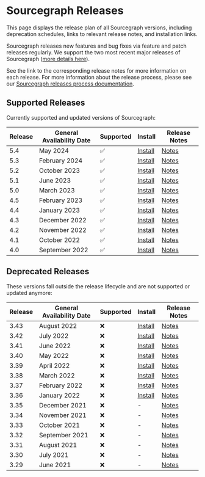 # Sourcegraph Releases

<p className="subtitle">This page displays the release plan of all Sourcegraph versions, including deprecation schedules, links to relevant release notes, and installation links.</p>

Sourcegraph releases new features and bug fixes via feature and patch releases regularly. We support the two most recent major releases of Sourcegraph ([more details here](https://www.notion.so/Sourcegraph-Releases-eee2a5384b0a4555adb51b439ddde35f?pvs=21)).

See the link to the corresponding release notes for more information on each release. For more information about the release process, please see our [Sourcegraph releases process documentation](https://www.notion.so/Sourcegraph-Releases-eee2a5384b0a4555adb51b439ddde35f?pvs=21).

<LinkCards>

  <LinkCard href="https://github.com/sourcegraph/sourcegraph/releases/latest" imgSrc="https://sourcegraph.com/.assets/img/sourcegraph-mark.svg" imgAlt="Sourcegraph" title="Get the latest version of Sourcegraph" />

</LinkCards>

## Supported Releases

Currently supported and updated versions of Sourcegraph:

| **Release** | **General Availability Date** | **Supported** | **Install**                                                                   | **Release Notes**                                       |
|-------------|-------------------------------|---------------|-------------------------------------------------------------------------------|---------------------------------------------------------|
| 5.4         | May 2024                      | ✅             | [Install](https://github.com/sourcegraph/sourcegraph/releases/tag/v5.4.5099)  | [Notes](https://sourcegraph.com/docs/CHANGELOG#545099)  |
| 5.3         | February 2024                 | ✅             | [Install](https://github.com/sourcegraph/sourcegraph/releases/tag/v5.3.12303) | [Notes](https://sourcegraph.com/docs/CHANGELOG#5312303) |
| 5.2         | October 2023                  | ✅             | [Install](https://github.com/sourcegraph/sourcegraph/releases/tag/v5.2.7)     | [Notes](https://sourcegraph.com/docs/CHANGELOG#527)     |
| 5.1         | June 2023                     | ✅             | [Install](https://github.com/sourcegraph/sourcegraph/releases/tag/v5.1.9)     | [Notes](https://sourcegraph.com/docs/CHANGELOG#519)     |
| 5.0         | March 2023                    | ✅             | [Install](https://github.com/sourcegraph/sourcegraph/releases/tag/v5.0.6)     | [Notes](https://sourcegraph.com/docs/CHANGELOG#506)     |
| 4.5         | February 2023                 | ✅             | [Install](https://github.com/sourcegraph/sourcegraph/releases/tag/v4.5.1)     | [Notes](https://sourcegraph.com/docs/CHANGELOG#451)     |
| 4.4         | January 2023                  | ✅             | [Install](https://github.com/sourcegraph/sourcegraph/releases/tag/v4.4.2)     | [Notes](https://sourcegraph.com/docs/CHANGELOG#442)     |
| 4.3         | December 2022                 | ✅             | [Install](https://github.com/sourcegraph/sourcegraph/releases/tag/v4.3.0)     | [Notes](https://sourcegraph.com/docs/CHANGELOG#431)     |
| 4.2         | November 2022                 | ✅             | [Install](https://github.com/sourcegraph/sourcegraph/releases/tag/v4.2.0)     | [Notes](https://sourcegraph.com/docs/CHANGELOG#421)     |
| 4.1         | October 2022                  | ✅             | [Install](https://github.com/sourcegraph/sourcegraph/releases/tag/v4.1.3)     | [Notes](https://sourcegraph.com/docs/CHANGELOG#413)     |
| 4.0         | September 2022                | ✅             | [Install](https://github.com/sourcegraph/sourcegraph/releases/tag/v4.0.1)     | [Notes](https://sourcegraph.com/docs/CHANGELOG#401)     |

## Deprecated Releases

These versions fall outside the release lifecycle and are not supported or updated anymore:

| **Release** | **General Availability Date** | **Supported** | **Install**                                                                | **Release Notes**                                                               |
|-------------|-------------------------------|---------------|----------------------------------------------------------------------------|---------------------------------------------------------------------------------|
| 3.43        | August 2022                   | ❌             | [Install](https://github.com/sourcegraph/sourcegraph/releases/tag/v3.43.2) | [Notes](https://github.com/sourcegraph/sourcegraph/blob/main/CHANGELOG.md#3432) |
| 3.42        | July 2022                     | ❌             | [Install](https://github.com/sourcegraph/sourcegraph/releases/tag/v3.42.2) | [Notes](https://github.com/sourcegraph/sourcegraph/blob/main/CHANGELOG.md#3422) |
| 3.41        | June 2022                     | ❌             | [Install](https://github.com/sourcegraph/sourcegraph/releases/tag/v3.41.1) | [Notes](https://github.com/sourcegraph/sourcegraph/blob/main/CHANGELOG.md#3422) |
| 3.40        | May 2022                      | ❌             | [Install](https://github.com/sourcegraph/sourcegraph/releases/tag/v3.40.2) | [Notes](https://github.com/sourcegraph/sourcegraph/blob/main/CHANGELOG.md#3402) |
| 3.39        | April 2022                    | ❌             | [Install](https://github.com/sourcegraph/sourcegraph/releases/tag/v3.39.1) | [Notes](https://github.com/sourcegraph/sourcegraph/blob/main/CHANGELOG.md#3391) |
| 3.38        | March 2022                    | ❌             | [Install](https://github.com/sourcegraph/sourcegraph/releases/tag/v3.38.1) | [Notes](https://github.com/sourcegraph/sourcegraph/blob/main/CHANGELOG.md#3391) |
| 3.37        | February 2022                 | ❌             | [Install](https://github.com/sourcegraph/sourcegraph/releases/tag/v3.37.0) | [Notes](https://github.com/sourcegraph/sourcegraph/blob/main/CHANGELOG.md#3391) |
| 3.36        | January 2022                  | ❌             | [Install](https://github.com/sourcegraph/sourcegraph/releases/tag/v3.36.3) | [Notes](https://github.com/sourcegraph/sourcegraph/blob/main/CHANGELOG.md#3363) |
| 3.35        | December 2021                 | ❌             | -                                                                          | [Notes](https://github.com/sourcegraph/sourcegraph/blob/main/CHANGELOG.md#3352) |
| 3.34        | November 2021                 | ❌             | -                                                                          | [Notes](https://github.com/sourcegraph/sourcegraph/blob/main/CHANGELOG.md#3352) |
| 3.33        | October 2021                  | ❌             | -                                                                          | [Notes](https://github.com/sourcegraph/sourcegraph/blob/main/CHANGELOG.md#3332) |
| 3.32        | September 2021                | ❌             | -                                                                          | [Notes](https://github.com/sourcegraph/sourcegraph/blob/main/CHANGELOG.md#3321) |
| 3.31        | August 2021                   | ❌             | -                                                                          | [Notes](https://github.com/sourcegraph/sourcegraph/blob/main/CHANGELOG.md#3321) |
| 3.30        | July 2021                     | ❌             | -                                                                          | [Notes](https://github.com/sourcegraph/sourcegraph/blob/main/CHANGELOG.md#3321) |
| 3.29        | June 2021                     | ❌             | -                                                                          | [Notes](https://github.com/sourcegraph/sourcegraph/blob/main/CHANGELOG.md#3321) |
